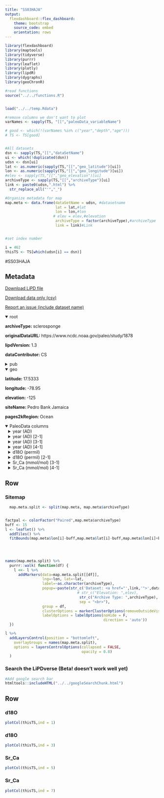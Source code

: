 ```yaml
---
title: "SS03HAJA"
output: 
  flexdashboard::flex_dashboard:
    theme: bootstrap
    source_code: embed
    orientation: rows
---
```


```r
library(flexdashboard)
library(maptools)
library(tidyverse)
library(purrr)
library(leaflet)
library(plotly)
library(lipdR)
library(dygraphs)
library(geoChronR)

#read functions
source("../../functions.R")


load("../../temp.Rdata")

#remove columns we don't want to plot
varNames <- sapply(TS, "[[","paleoData_variableName")

# good <- which(!(varNames %in% c("year","depth","age")))
# TS <- TS[good]


#All datasets
dsn <- sapply(TS,"[[","dataSetName")
ui <- which(!duplicated(dsn))
udsn <- dsn[ui]
lat <- as.numeric(sapply(TS,"[[","geo_latitude")[ui])
lon <- as.numeric(sapply(TS,"[[","geo_longitude")[ui])
#elev <- sapply(TS,"[[","geo_elevation")[ui]
archiveType <- sapply(TS,"[[","archiveType")[ui]
link <- paste0(udsn,".html") %>% 
  str_replace_all("'","_")

#Organize metadata for map
map.meta <- data.frame(dataSetName = udsn, #datasetname
                       lat = lat,#lat
                       lon = lon,#lon
                      # elev = elev,#elevation
                       archiveType = factor(archiveType),#archiveType
                       link = link)#Link


#set index number

i = 462
thisTS <- TS[which(udsn[i] == dsn)]
```
#SS03HAJA

Metadata {.sidebar}
-------------------------------------
[Download LiPD file](SS03HAJA.lpd)
            

[Download data only (csv)](SS03HAJA.csv)
            

[Report an issue (include dataset name)](https://github.com/nickmckay/LiPDverse/issues)

<details open style="margin-left: 0px">
<summary>root</summary>
<p style="margin-left: 0px"><strong>archiveType: </strong>sclerosponge
<p style="margin-left: 0px"><strong>originalDataURL: </strong>https://www.ncdc.noaa.gov/paleo/study/1878
<p style="margin-left: 0px"><strong>lipdVersion: </strong>1.3
<p style="margin-left: 0px"><strong>dataContributor: </strong>CS
</details>
<details>
<summary>pub</summary>
<details style="margin-left: 10px">
<summary>pub1</summary>
<p style="margin-left: 10px"><strong>author: </strong>Haase-Schramm, Alexandra , Bohm, Florian , Eisenhauer, Anton , Dullo, Wolf-Christian , Joachimski, Michael M. , Hansen, Bent , Reitner, Joachim
<p style="margin-left: 10px"><strong>citeKey: </strong>haase2003sr
<p style="margin-left: 10px"><strong>journal: </strong>Paleoceanography
<p style="margin-left: 10px"><strong>volume: </strong>18
<p style="margin-left: 10px"><strong>pages: </strong>n/a-n/a
<p style="margin-left: 10px"><strong>pubYear: </strong>NA
<p style="margin-left: 10px"><strong>title: </strong>Sr/Ca ratios and oxygen isotopes from sclerosponges: Temperature history of the Caribbean mixed layer and thermocline during the Little Ice Age
<p style="margin-left: 10px"><strong>DOI: </strong>10.1029/2002PA000830
</details>
<details style="margin-left: 10px">
<summary>pub2</summary>
<p style="margin-left: 10px"><strong>author: </strong>Haase-Schramm, A.
<p style="margin-left: 10px"><strong>pubYear: </strong>NA
<p style="margin-left: 10px"><strong>title: </strong>Ocean2kHR-AtlanticPedroBankHaaseSchramm2003
</details>
</details>
<details open style="margin-left: 0px">
<summary>geo</summary>
<p style="margin-left: 0px"><strong>latitude: </strong>17.5333
<p style="margin-left: 0px"><strong>longitude: </strong>-78.95
<p style="margin-left: 0px"><strong>elevation: </strong>-125
<p style="margin-left: 0px"><strong>siteName: </strong>Pedro Bank Jamaica
<p style="margin-left: 0px"><strong>pages2kRegion: </strong>Ocean
</details>
<details open>
<summary>PaleoData columns</summary>
<details style="margin-left: 10px">
<summary>year (AD)</summary>
<p style="margin-left: 10px"><strong>TSid: </strong>MATccc9872c4c
<p style="margin-left: 10px"><strong>variableName: </strong>year
<p style="margin-left: 10px"><strong>units: </strong>AD
<p style="margin-left: 10px"><strong>description: </strong>Year AD
</details>
<details style="margin-left: 10px">
<summary>year (AD) [2-1]</summary>
<p style="margin-left: 10px"><strong>TSid: </strong>MATdc531c8775
<p style="margin-left: 10px"><strong>variableName: </strong>year
<p style="margin-left: 10px"><strong>units: </strong>AD
<p style="margin-left: 10px"><strong>description: </strong>Year AD
</details>
<details style="margin-left: 10px">
<summary>year (AD) [3-1]</summary>
<p style="margin-left: 10px"><strong>TSid: </strong>MAT39811b4a7c
<p style="margin-left: 10px"><strong>variableName: </strong>year
<p style="margin-left: 10px"><strong>units: </strong>AD
<p style="margin-left: 10px"><strong>description: </strong>Year AD
</details>
<details style="margin-left: 10px">
<summary>year (AD) [4-1]</summary>
<p style="margin-left: 10px"><strong>TSid: </strong>MATb745b71977
<p style="margin-left: 10px"><strong>variableName: </strong>year
<p style="margin-left: 10px"><strong>units: </strong>AD
<p style="margin-left: 10px"><strong>description: </strong>Year AD
</details>
<details style="margin-left: 10px">
<summary>d18O (permil)</summary>
<p style="margin-left: 10px"><strong>TSid: </strong>Ocean2kHR_126
<p style="margin-left: 10px"><strong>variableName: </strong>d18O
<p style="margin-left: 10px"><strong>units: </strong>permil
<p style="margin-left: 10px"><strong>description: </strong>d18O of carbonate
<p style="margin-left: 10px"><strong>useInGlobalTemperatureAnalysis: </strong>TRUE
<details>
<summary>interpretation</summary>
<details style="margin-left: 20px">
<summary>1</summary>
<p style="margin-left: 20px"><strong>basis: </strong>We conclude that, together with variations in seawater d18O, the pH effect on d18O of carbonates can obscure the temperature signal in the sponge d18O record sufficiently to explain the divergent trends of the Sr/Ca and the oxygen isotope records. These results indicate that for temperature reconstructions using C. nicholsoni skeletons, Sr/Ca is a more robust proxy than d18O.
<p style="margin-left: 20px"><strong>interpDirection: </strong>decrease
<p style="margin-left: 20px"><strong>scope: </strong>climate
<p style="margin-left: 20px"><strong>seasonality: </strong>-12 -11 -10 -9 -8 1 2 3 4 5 6 7
<p style="margin-left: 20px"><strong>variable: </strong>temperature and salinity
<p style="margin-left: 20px"><strong>variableDetail: </strong>20 mbsl
<p style="margin-left: 20px"><strong>direction: </strong>decrease
</details>
<details style="margin-left: 20px">
<summary>2</summary>
<p style="margin-left: 20px"><strong>basis: </strong>Temperature equation of Bohm et al. [2000].
<p style="margin-left: 20px"><strong>direction: </strong>negative
<p style="margin-left: 20px"><strong>equilibriumEvidence: </strong>The observation that sponges precipitate aragonite in chemical and isotopic equilibrium indicates that the composition of the precipitating fluid is hardly influenced by the sponge metabolism. Thus pH changes in the ambient seawater may be directly monitored by the d18O record of the sponge aragonite. This hypothesis is supported by the boron isotopic composition of sponge skeletons, which indicates mineralization under seawater pH conditions [Bo�hm et al., 2000b].
<p style="margin-left: 20px"><strong>inferredMaterial: </strong>seawater
<p style="margin-left: 20px"><strong>integrationTime: </strong>2to6
<p style="margin-left: 20px"><strong>integrationTimeBasis: </strong>For U-Th analysis, 0.3 to 1g of sponge material was drilled along visible growth layers. The sample size was chosen so that the width and depth of the sampling groove was equivalent to a period of about 20 years, given a growth rate on the order of 0.2 mm/a. 11 samples were anayzed for U-Th. The external reproducibility of the U/Th dating results was determined as about �20 years (2sem) by five replicate analyses of sample Ce96-40 and confirmed by analysis of three closely spaced sample pairs (Ce96-45/51, Ce96-170/172, Ce96-123/40). For one sample pair (Ce96-184/186) U/Th ages could not be confirmed within external reproducibility. As the age data of this specimen deviate significantly from a linear growth curve, we fitted a third order polynomial to the U/Th ages.
<p style="margin-left: 20px"><strong>integrationTimeUncertainty: </strong>1-92 years
<p style="margin-left: 20px"><strong>integrationTimeUncertaintyType: </strong>U-Th dating uncertainty
<p style="margin-left: 20px"><strong>integrationTimeUnits: </strong>year
<p style="margin-left: 20px"><strong>mathematicalRelation: </strong>linear
<p style="margin-left: 20px"><strong>rank: </strong>1
<p style="margin-left: 20px"><strong>scope: </strong>isotope
<p style="margin-left: 20px"><strong>variable: </strong>T_water
<p style="margin-left: 20px"><strong>coefficient: </strong>NA
<p style="margin-left: 20px"><strong>fraction: </strong>NA
</details>
<details style="margin-left: 20px">
<summary>3</summary>
<p style="margin-left: 20px"><strong>basis: </strong>The d18Owater salinity relation in the Caribbean is on the order of 0.2 to 0.3%/psu [Ru�hlemann et al., 1999; Watanabe et al., 2001].
<p style="margin-left: 20px"><strong>equilibriumEvidence: </strong>The observation that sponges precipitate aragonite in chemical and isotopic equilibrium indicates that the composition of the precipitating fluid is hardly influenced by the sponge metabolism. Thus pH changes in the ambient seawater may be directly monitored by the d18O record of the sponge aragonite. This hypothesis is supported by the boron isotopic composition of sponge skeletons, which indicates mineralization under seawater pH conditions [Bo�hm et al., 2000b].
<p style="margin-left: 20px"><strong>inferredMaterial: </strong>seawater
<p style="margin-left: 20px"><strong>integrationTime: </strong>6-Feb
<p style="margin-left: 20px"><strong>integrationTimeBasis: </strong>For U-Th analysis, 0.3 to 1g of sponge material was drilled along visible growth layers. The sample size was chosen so that the width and depth of the sampling groove was equivalent to a period of about 20 years, given a growth rate on the order of 0.2 mm/a. 11 samples were anayzed for U-Th. The external reproducibility of the U/Th dating results was determined as about �20 years (2sem) by five replicate analyses of sample Ce96-40 and confirmed by analysis of three closely spaced sample pairs (Ce96-45/51, Ce96-170/172, Ce96-123/40). For one sample pair (Ce96-184/186) U/Th ages could not be confirmed within external reproducibility. As the age data of this specimen deviate significantly from a linear growth curve, we fitted a third order polynomial to the U/Th ages.
<p style="margin-left: 20px"><strong>integrationTimeUncertainty: </strong>1-92 years
<p style="margin-left: 20px"><strong>integrationTimeUncertaintyType: </strong>U-Th dating uncertainty
<p style="margin-left: 20px"><strong>integrationTimeUnits: </strong>year
<p style="margin-left: 20px"><strong>mathematicalRelation: </strong>linear
<p style="margin-left: 20px"><strong>rank: </strong>2
<p style="margin-left: 20px"><strong>scope: </strong>isotope
<p style="margin-left: 20px"><strong>variable: </strong>salinity_seawater
<p style="margin-left: 20px"><strong>coefficient: </strong>NA
<p style="margin-left: 20px"><strong>fraction: </strong>NA
</details>
<details style="margin-left: 20px">
<summary>4</summary>
<p style="margin-left: 20px"><strong>coefficient: </strong>NA
<p style="margin-left: 20px"><strong>fraction: </strong>NA
<p style="margin-left: 20px"><strong>rank: </strong>NA
<p style="margin-left: 20px"><strong>scope: </strong>isotope
</details>
</details>
</details>
<details style="margin-left: 10px">
<summary>d18O (permil) [2-1]</summary>
<p style="margin-left: 10px"><strong>TSid: </strong>Ocean2kHR_128
<p style="margin-left: 10px"><strong>variableName: </strong>d18O
<p style="margin-left: 10px"><strong>units: </strong>permil
<p style="margin-left: 10px"><strong>description: </strong>d18O of carbonate
<p style="margin-left: 10px"><strong>useInGlobalTemperatureAnalysis: </strong>TRUE
<details>
<summary>interpretation</summary>
<details style="margin-left: 20px">
<summary>1</summary>
<p style="margin-left: 20px"><strong>basis: </strong>d18O calibration to T assuming constant d18Ow
<p style="margin-left: 20px"><strong>interpDirection: </strong>decrease
<p style="margin-left: 20px"><strong>scope: </strong>climate
<p style="margin-left: 20px"><strong>seasonality: </strong>-12 -11 -10 -9 -8 1 2 3 4 5 6 7
<p style="margin-left: 20px"><strong>variable: </strong>temperature and salinity
<p style="margin-left: 20px"><strong>variableDetail: </strong>125 mbsl
<p style="margin-left: 20px"><strong>direction: </strong>decrease
</details>
<details style="margin-left: 20px">
<summary>2</summary>
<p style="margin-left: 20px"><strong>basis: </strong>Temperature equation of Bohm et al. [2000].
<p style="margin-left: 20px"><strong>direction: </strong>negative
<p style="margin-left: 20px"><strong>equilibriumEvidence: </strong>The observation that sponges precipitate aragonite in chemical and  isotopic equilibrium indicates that the composition of the precipitating  fluid is hardly influenced by the sponge metabolism. Thus pH changes in the ambient seawater may be directly monitored by the d18O record of the sponge aragonite. This hypothesis is supported by the boron isotopic composition of sponge skeletons, which indicates mineralization under seawater pH conditions [Bo�hm et al., 2000b].
<p style="margin-left: 20px"><strong>inferredMaterial: </strong>seawater
<p style="margin-left: 20px"><strong>integrationTime: </strong>2to6
<p style="margin-left: 20px"><strong>integrationTimeBasis: </strong>For U-Th analysis, 0.3 to 1g of sponge material was drilled along visible growth layers. The sample size was chosen so that the width and depth of the sampling groove was equivalent to a period of about 20 years, given a growth rate on the order of 0.2 mm/a. 4 samples were anayzed for U-Th. 10 samples for radiocarbon analysis were removed. They compared D14C data with a D14C curve measured on a Florida surface water coral [Druffel, 1989]. The fit was constrained by assuming that the growth rate was constant in the relevant part of the sponge skeleton. They further assume that the timing of the radiocarbon increase at 125 mbsl was similar to surface waters in that region because the amplitude of change in D14C is similar to the surface water change. For specimen Pb19 a mean growth rate of 0.19 mm/a was calculated from the slope of a linear fit to the dated tie points. A lifespan from about 1400 A.D. to 1996 A.D. was determined by extrapolating the mean growth rate to the base of the skeleton. The U/Th chronology is independently confirmed by the correct localization of the nuclear weapon test radiocarbon increase at a depth of about 5.9 mm below the surface of the skeleton (Figure 6, Table 2). Further independent support for the reliability of our chronologies is provided from the fit of d13C data of the investigated sponge skeletons and atmospheric CO2 records [Bo�hm et al., 2002].
<p style="margin-left: 20px"><strong>integrationTimeUncertainty: </strong>1-25 years
<p style="margin-left: 20px"><strong>integrationTimeUncertaintyType: </strong>U-Th dating uncertainty
<p style="margin-left: 20px"><strong>integrationTimeUnits: </strong>year
<p style="margin-left: 20px"><strong>mathematicalRelation: </strong>linear
<p style="margin-left: 20px"><strong>rank: </strong>1
<p style="margin-left: 20px"><strong>scope: </strong>isotope
<p style="margin-left: 20px"><strong>variable: </strong>T_water
<p style="margin-left: 20px"><strong>coefficient: </strong>NA
<p style="margin-left: 20px"><strong>fraction: </strong>NA
</details>
<details style="margin-left: 20px">
<summary>3</summary>
<p style="margin-left: 20px"><strong>basis: </strong>The d18Owater salinity relation in the Caribbean is on the order of 0.2 to 0.3%/psu [Ru�hlemann et al., 1999; Watanabe et al., 2001].
<p style="margin-left: 20px"><strong>equilibriumEvidence: </strong>The observation that sponges precipitate aragonite in chemical and  isotopic equilibrium indicates that the composition of the precipitating  fluid is hardly influenced by the sponge metabolism. Thus pH changes in the ambient seawater may be directly monitored by the d18O record of the sponge aragonite. This hypothesis is supported by the boron isotopic composition of sponge skeletons, which indicates mineralization under seawater pH conditions [Bo�hm et al., 2000b].
<p style="margin-left: 20px"><strong>inferredMaterial: </strong>seawater
<p style="margin-left: 20px"><strong>integrationTime: </strong>6-Feb
<p style="margin-left: 20px"><strong>integrationTimeBasis: </strong>For U-Th analysis, 0.3 to 1g of sponge material was drilled along visible growth layers. The sample size was chosen so that the width and depth of the sampling groove was equivalent to a period of about 20 years, given a growth rate on the order of 0.2 mm/a. 4 samples were anayzed for U-Th. 10 samples for radiocarbon analysis were removed. They compared D14C data with a D14C curve measured on a Florida surface water coral [Druffel, 1989]. The fit was constrained by assuming that the growth rate was constant in the relevant part of the sponge skeleton. They further assume that the timing of the radiocarbon increase at 125 mbsl was similar to surface waters in that region because the amplitude of change in D14C is similar to the surface water change. For specimen Pb19 a mean growth rate of 0.19 mm/a was calculated from the slope of a linear fit to the dated tie points. A lifespan from about 1400 A.D. to 1996 A.D. was determined by extrapolating the mean growth rate to the base of the skeleton. The U/Th chronology is independently confirmed by the correct localization of the nuclear weapon test radiocarbon increase at a depth of about 5.9 mm below the surface of the skeleton (Figure 6, Table 2). Further independent support for the reliability of our chronologies is provided from the fit of d13C data of the investigated sponge skeletons and atmospheric CO2 records [Bo�hm et al., 2002].
<p style="margin-left: 20px"><strong>integrationTimeUncertainty: </strong>1-25 years
<p style="margin-left: 20px"><strong>integrationTimeUncertaintyType: </strong>U-Th dating uncertainty
<p style="margin-left: 20px"><strong>integrationTimeUnits: </strong>year
<p style="margin-left: 20px"><strong>mathematicalRelation: </strong>linear
<p style="margin-left: 20px"><strong>rank: </strong>2
<p style="margin-left: 20px"><strong>scope: </strong>isotope
<p style="margin-left: 20px"><strong>variable: </strong>salinity_seawater
<p style="margin-left: 20px"><strong>coefficient: </strong>NA
<p style="margin-left: 20px"><strong>fraction: </strong>NA
</details>
<details style="margin-left: 20px">
<summary>4</summary>
<p style="margin-left: 20px"><strong>coefficient: </strong>NA
<p style="margin-left: 20px"><strong>fraction: </strong>NA
<p style="margin-left: 20px"><strong>rank: </strong>NA
<p style="margin-left: 20px"><strong>scope: </strong>isotope
</details>
</details>
</details>
<details style="margin-left: 10px">
<summary>Sr_Ca (mmol/mol) [3-1]</summary>
<p style="margin-left: 10px"><strong>TSid: </strong>Ocean2kHR_127
<p style="margin-left: 10px"><strong>variableName: </strong>Sr_Ca
<p style="margin-left: 10px"><strong>units: </strong>mmol/mol
<p style="margin-left: 10px"><strong>useInGlobalTemperatureAnalysis: </strong>TRUE
<details>
<summary>interpretation</summary>
<details style="margin-left: 20px">
<summary>1</summary>
<p style="margin-left: 20px"><strong>basis: </strong>lower limit of 95% ci of difference in Sr/Ca between -20 and -125m, divided by difference in observed T at those depths.
<p style="margin-left: 20px"><strong>interpDirection: </strong>decrease
<p style="margin-left: 20px"><strong>scope: </strong>climate
<p style="margin-left: 20px"><strong>seasonality: </strong>-12 -11 -10 -9 -8 1 2 3 4 5 6 7
<p style="margin-left: 20px"><strong>variable: </strong>temperature
<p style="margin-left: 20px"><strong>variableDetail: </strong>sea_surface
<p style="margin-left: 20px"><strong>direction: </strong>decrease
</details>
<details style="margin-left: 20px">
<summary>2</summary>
<p style="margin-left: 20px"><strong>inferredMaterial: </strong>seawater
<p style="margin-left: 20px"><strong>scope: </strong>isotope
<p style="margin-left: 20px"><strong>coefficient: </strong>NA
<p style="margin-left: 20px"><strong>fraction: </strong>NA
<p style="margin-left: 20px"><strong>rank: </strong>NA
</details>
<details style="margin-left: 20px">
<summary>3</summary>
<p style="margin-left: 20px"><strong>coefficient: </strong>NA
<p style="margin-left: 20px"><strong>fraction: </strong>NA
<p style="margin-left: 20px"><strong>rank: </strong>NA
<p style="margin-left: 20px"><strong>scope: </strong>isotope
</details>
<details style="margin-left: 20px">
<summary>4</summary>
<p style="margin-left: 20px"><strong>coefficient: </strong>NA
<p style="margin-left: 20px"><strong>fraction: </strong>NA
<p style="margin-left: 20px"><strong>rank: </strong>NA
<p style="margin-left: 20px"><strong>scope: </strong>isotope
</details>
</details>
</details>
<details style="margin-left: 10px">
<summary>Sr_Ca (mmol/mol) [4-1]</summary>
<p style="margin-left: 10px"><strong>TSid: </strong>Ocean2kHR_129
<p style="margin-left: 10px"><strong>variableName: </strong>Sr_Ca
<p style="margin-left: 10px"><strong>units: </strong>mmol/mol
<p style="margin-left: 10px"><strong>description: </strong>carbonate
<p style="margin-left: 10px"><strong>useInGlobalTemperatureAnalysis: </strong>TRUE
<details>
<summary>interpretation</summary>
<details style="margin-left: 20px">
<summary>1</summary>
<p style="margin-left: 20px"><strong>basis: </strong>lower limit of 95% ci of difference in Sr/Ca between -20 and -125m, divided by difference in observed T at those depths.
<p style="margin-left: 20px"><strong>interpDirection: </strong>decrease
<p style="margin-left: 20px"><strong>scope: </strong>climate
<p style="margin-left: 20px"><strong>seasonality: </strong>-12 -11 -10 -9 -8 1 2 3 4 5 6 7
<p style="margin-left: 20px"><strong>variable: </strong>temperature
<p style="margin-left: 20px"><strong>variableDetail: </strong>sea_surface
<p style="margin-left: 20px"><strong>direction: </strong>decrease
</details>
<details style="margin-left: 20px">
<summary>2</summary>
<p style="margin-left: 20px"><strong>inferredMaterial: </strong>seawater
<p style="margin-left: 20px"><strong>scope: </strong>isotope
<p style="margin-left: 20px"><strong>coefficient: </strong>NA
<p style="margin-left: 20px"><strong>fraction: </strong>NA
<p style="margin-left: 20px"><strong>rank: </strong>NA
</details>
<details style="margin-left: 20px">
<summary>3</summary>
<p style="margin-left: 20px"><strong>coefficient: </strong>NA
<p style="margin-left: 20px"><strong>fraction: </strong>NA
<p style="margin-left: 20px"><strong>rank: </strong>NA
<p style="margin-left: 20px"><strong>scope: </strong>isotope
</details>
<details style="margin-left: 20px">
<summary>4</summary>
<p style="margin-left: 20px"><strong>coefficient: </strong>NA
<p style="margin-left: 20px"><strong>fraction: </strong>NA
<p style="margin-left: 20px"><strong>rank: </strong>NA
<p style="margin-left: 20px"><strong>scope: </strong>isotope
</details>
</details>
</details>

Row {.tabset .tabset-fade}
-----------------------------------------------------------------------

### Sitemap

```r
  map.meta.split <- split(map.meta, map.meta$archiveType)


factpal <- colorFactor("Paired",map.meta$archiveType)
buff <- 15
l <- leaflet() %>% 
  addTiles() %>% 
  fitBounds(map.meta$lon[i]-buff,map.meta$lat[i]-buff,map.meta$lon[i]+buff,map.meta$lat[i]+buff)
  

  
  
names(map.meta.split) %>%
  purrr::walk( function(df) {
    l <<- l %>%
      addMarkers(data=map.meta.split[[df]],
                 lng=~lon, lat=~lat,
                 label=~as.character(archiveType),
                 popup=~paste(str_c('Dataset: <a href="',link,'">',dataSetName,'</a>'),
                                 # str_c("Elevation: ",elev),
                                  str_c("Archive Type: ",archiveType),
                                  sep = "<br>"),
                 group = df,
                 clusterOptions = markerClusterOptions(removeOutsideVisibleBounds = F),
                 labelOptions = labelOptions(noHide = F,
                                             direction = 'auto'))
  })

l %>%
  addLayersControl(position = "bottomleft",
    overlayGroups = names(map.meta.split),
    options = layersControlOptions(collapsed = FALSE,
                                   opacity = 0.8)
  )
```

### Search the LiPDverse (Beta! doesn't work well yet)
```r
#Add google search bar
htmltools::includeHTML("../../googleSearchChunk.html")
```


Row {.tabset .tabset-fade}
-----------------------------------------------------------------------

### d18O
```r
plotCol(thisTS,ind = 1)
```

### d18O
```r
plotCol(thisTS,ind = 3)
```

### Sr_Ca
```r
plotCol(thisTS,ind = 5)
```

### Sr_Ca
```r
plotCol(thisTS,ind = 7)
```
